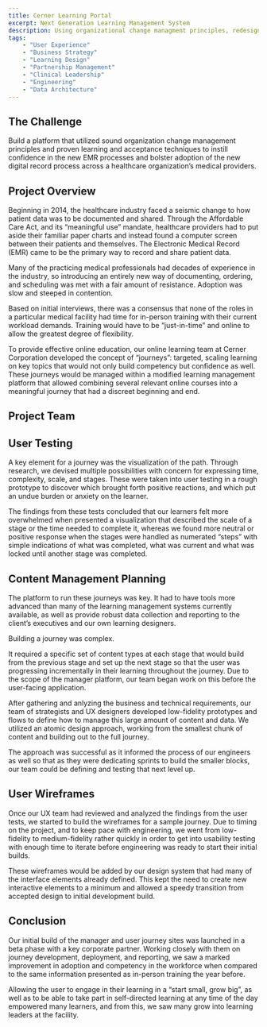 ```yaml
---
title: Cerner Learning Portal
excerpt: Next Generation Learning Management System
description: Using organizational change managment principles, redesign the learning experience for healthcare professionals
tags: 
    - "User Experience"
    - "Business Strategy"
    - "Learning Design"
    - "Partnership Management"
    - "Clinical Leadership"
    - "Engineering"
    - "Data Architecture"
---
```


## The Challenge

Build a platform that utilized sound organization change management principles and proven learning and acceptance techniques to instill confidence in the new EMR processes and bolster adoption of the new digital record process across a healthcare organization’s medical providers.

## Project Overview
Beginning in 2014, the healthcare industry faced a seismic change to how patient data was to be documented and shared. Through the Affordable Care Act, and its “meaningful use” mandate, healthcare providers had to put aside their familiar paper charts and instead found a computer screen between their patients and themselves. The Electronic Medical Record (EMR) came to be the primary way to record and share patient data.

Many of the practicing medical professionals had decades of experience in the industry, so introducing an entirely new way of documenting, ordering, and scheduling was met with a fair amount of resistance. Adoption was slow and steeped in contention.

Based on initial interviews, there was a consensus that none of the roles in a particular medical facility had time for in-person training with their current workload demands. Training would have to be “just-in-time” and online to allow the greatest degree of flexibility.

To provide effective online education, our online learning team at Cerner Corporation developed the concept of “journeys”: targeted, scaling learning on key topics that would not only build competency but confidence as well. These journeys would be managed within a modified learning management platform that allowed combining several relevant online courses into a meaningful journey that had a discreet beginning and end.

## Project Team

## User Testing
A key element for a journey was the visualization of the path. Through research, we devised multiple possibilities with concern for expressing time, complexity, scale, and stages. These were taken into user testing in a rough prototype to discover which brought forth positive reactions, and which put an undue burden or anxiety on the learner.

The findings from these tests concluded that our learners felt more overwhelmed when presented a visualization that described the scale of a stage or the time needed to complete it, whereas we found more neutral or positive response when the stages were handled as numerated “steps” with simple indications of what was completed, what was current and what was locked until another stage was completed.

## Content Management Planning

The platform to run these journeys was key. It had to have tools more advanced than many of the learning management systems currently available, as well as provide robust data collection and reporting to the client’s executives and our own learning designers.

Building a journey was complex.

It required a specific set of content types at each stage that would build from the previous stage and set up the next stage so that the user was progressing incrementally in their learning throughout the journey. Due to the scope of the manager platform, our team began work on this before the user-facing application.

After gathering and anlyzing the business and technical requirements, our team of strategists and UX designers developed low-fidelity prototypes and flows to define how to manage this large amount of content and data. We utilized an atomic design approach, working from the smallest chunk of content and building out to the full journey.

The approach was successful as it informed the process of our engineers as well so that as they were dedicating sprints to build the smaller blocks, our team could be defining and testing that next level up.

## User Wireframes
Once our UX team had reviewed and analyzed the findings from the user tests, we started to build the wireframes for a sample journey. Due to timing on the project, and to keep pace with engineering, we went from low-fidelity to medium-fidelity rather quickly in order to get into usability testing with enough time to iterate before engineering was ready to start their initial builds.

These wireframes would be added by our design system that had many of the interface elements already defined. This kept the need to create new interactive elements to a minimum and allowed a speedy transition from accepted design to initial development build.

## Conclusion
Our initial build of the manager and user journey sites was launched in a beta phase with a key corporate partner. Working closely with them on journey development, deployment, and reporting, we saw a marked improvement in adoption and competency in the workforce when compared to the same information presented as in-person training the year before.

Allowing the user to engage in their learning in a “start small, grow big”, as well as to be able to take part in self-directed learning at any time of the day empowered many learners, and from this, we saw many grow into learning leaders at the facility.